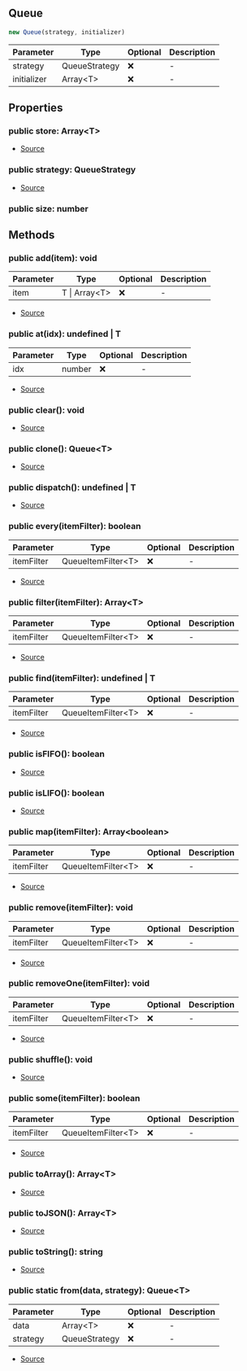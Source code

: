 ## Queue

```typescript
new Queue(strategy, initializer)
```
| Parameter | Type | Optional | Description |
| ----------- | ----------- | ----------- | ----------- |
| strategy | QueueStrategy | ❌ | - |
| initializer | Array\<T> | ❌ | - |

## Properties
### public  store: Array\<T>
- [Source](https://github.com/Androz2091/discord-player/blob/699caa2/packages/utils/src/Queue.ts#L6)
### public  strategy: QueueStrategy
- [Source](https://github.com/Androz2091/discord-player/blob/699caa2/packages/utils/src/Queue.ts#L7)
### public  size: number

## Methods
### public  add(item): void
| Parameter | Type | Optional | Description |
| ----------- | ----------- | ----------- | ----------- |
| item | T \| Array\<T> | ❌ | - |


- [Source](https://github.com/Androz2091/discord-player/blob/699caa2/packages/utils/src/Queue.ts#L30)
### public  at(idx): undefined \| T
| Parameter | Type | Optional | Description |
| ----------- | ----------- | ----------- | ----------- |
| idx | number | ❌ | - |


- [Source](https://github.com/Androz2091/discord-player/blob/699caa2/packages/utils/src/Queue.ts#L88)
### public  clear(): void
- [Source](https://github.com/Androz2091/discord-player/blob/699caa2/packages/utils/src/Queue.ts#L46)
### public  clone(): Queue\<T>
- [Source](https://github.com/Androz2091/discord-player/blob/699caa2/packages/utils/src/Queue.ts#L98)
### public  dispatch(): undefined \| T
- [Source](https://github.com/Androz2091/discord-player/blob/699caa2/packages/utils/src/Queue.ts#L93)
### public  every(itemFilter): boolean
| Parameter | Type | Optional | Description |
| ----------- | ----------- | ----------- | ----------- |
| itemFilter | QueueItemFilter\<T> | ❌ | - |


- [Source](https://github.com/Androz2091/discord-player/blob/699caa2/packages/utils/src/Queue.ts#L79)
### public  filter(itemFilter): Array\<T>
| Parameter | Type | Optional | Description |
| ----------- | ----------- | ----------- | ----------- |
| itemFilter | QueueItemFilter\<T> | ❌ | - |


- [Source](https://github.com/Androz2091/discord-player/blob/699caa2/packages/utils/src/Queue.ts#L71)
### public  find(itemFilter): undefined \| T
| Parameter | Type | Optional | Description |
| ----------- | ----------- | ----------- | ----------- |
| itemFilter | QueueItemFilter\<T> | ❌ | - |


- [Source](https://github.com/Androz2091/discord-player/blob/699caa2/packages/utils/src/Queue.ts#L67)
### public  isFIFO(): boolean
- [Source](https://github.com/Androz2091/discord-player/blob/699caa2/packages/utils/src/Queue.ts#L22)
### public  isLIFO(): boolean
- [Source](https://github.com/Androz2091/discord-player/blob/699caa2/packages/utils/src/Queue.ts#L26)
### public  map(itemFilter): Array\<boolean>
| Parameter | Type | Optional | Description |
| ----------- | ----------- | ----------- | ----------- |
| itemFilter | QueueItemFilter\<T> | ❌ | - |


- [Source](https://github.com/Androz2091/discord-player/blob/699caa2/packages/utils/src/Queue.ts#L83)
### public  remove(itemFilter): void
| Parameter | Type | Optional | Description |
| ----------- | ----------- | ----------- | ----------- |
| itemFilter | QueueItemFilter\<T> | ❌ | - |


- [Source](https://github.com/Androz2091/discord-player/blob/699caa2/packages/utils/src/Queue.ts#L57)
### public  removeOne(itemFilter): void
| Parameter | Type | Optional | Description |
| ----------- | ----------- | ----------- | ----------- |
| itemFilter | QueueItemFilter\<T> | ❌ | - |


- [Source](https://github.com/Androz2091/discord-player/blob/699caa2/packages/utils/src/Queue.ts#L62)
### public  shuffle(): void
- [Source](https://github.com/Androz2091/discord-player/blob/699caa2/packages/utils/src/Queue.ts#L50)
### public  some(itemFilter): boolean
| Parameter | Type | Optional | Description |
| ----------- | ----------- | ----------- | ----------- |
| itemFilter | QueueItemFilter\<T> | ❌ | - |


- [Source](https://github.com/Androz2091/discord-player/blob/699caa2/packages/utils/src/Queue.ts#L75)
### public  toArray(): Array\<T>
- [Source](https://github.com/Androz2091/discord-player/blob/699caa2/packages/utils/src/Queue.ts#L110)
### public  toJSON(): Array\<T>
- [Source](https://github.com/Androz2091/discord-player/blob/699caa2/packages/utils/src/Queue.ts#L114)
### public  toString(): string
- [Source](https://github.com/Androz2091/discord-player/blob/699caa2/packages/utils/src/Queue.ts#L106)
### public static from(data, strategy): Queue\<T>
| Parameter | Type | Optional | Description |
| ----------- | ----------- | ----------- | ----------- |
| data | Array\<T> | ❌ | - |
| strategy | QueueStrategy | ❌ | - |


- [Source](https://github.com/Androz2091/discord-player/blob/699caa2/packages/utils/src/Queue.ts#L18)